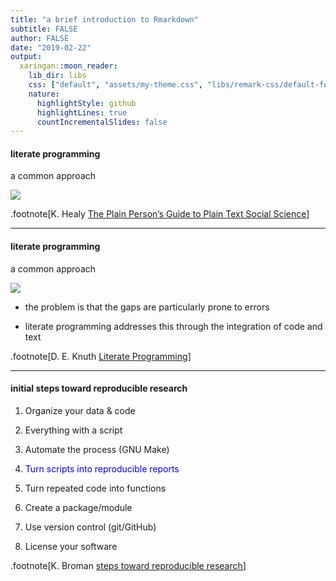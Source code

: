 ```yaml
---
title: "a brief introduction to Rmarkdown"
subtitle: FALSE
author: FALSE
date: "2019-02-22"
output:
  xaringan::moon_reader:
    lib_dir: libs
    css: ["default", "assets/my-theme.css", "libs/remark-css/default-fonts.css"]
    nature:
      highlightStyle: github
      highlightLines: true
      countIncrementalSlides: false
---
```


#### literate programming

a common approach

<img src="assets/figures/literateProgramming.png">


.footnote[K. Healy [The Plain Person's Guide to Plain Text Social Science](https://kieranhealy.org/files/papers/plain-person-text.pdf)]


---

#### literate programming

a common approach

<img src="assets/figures/literateProgramming.png">

* the problem is that the gaps are particularly prone to errors

* literate programming addresses this through the integration of code and text


.footnote[D. E. Knuth [Literate Programming](http://www.literateprogramming.com/knuthweb.pdf)]


---

#### initial steps toward reproducible research 

1. Organize your data & code

2. Everything with a script

3. Automate the process (GNU Make)

4. <font color="blue">Turn scripts into reproducible reports</font>

5. Turn repeated code into functions

6. Create a package/module

7. Use version control (git/GitHub)

8. License your software


.footnote[K. Broman [steps toward reproducible research](https://kbroman.org/steps2rr/)]